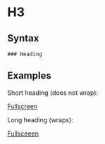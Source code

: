 
# H3

## Syntax

```
### Heading
```

## Examples

Short heading (does not wrap):

<ShortHeadingExample />

[Fullscreen](/H3/short-heading-example/)

Long heading (wraps):

<LongHeadingExample />

[Fullsceeen](/H3/long-heading-example/)

